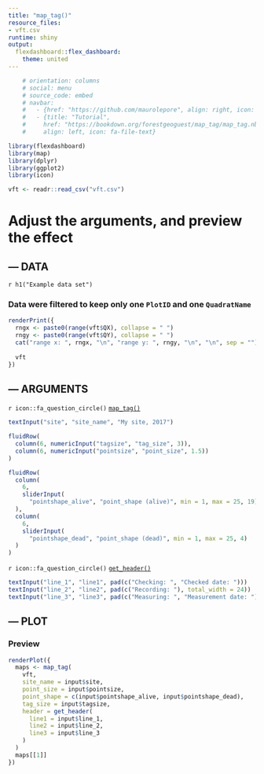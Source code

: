 ```yaml
---
title: "map_tag()"
resource_files:
- vft.csv
runtime: shiny
output:
  flexdashboard::flex_dashboard:
    theme: united
---
```


```r
    # orientation: columns
    # social: menu
    # source_code: embed
    # navbar:
    #   - {href: "https://github.com/maurolepore", align: right, icon: fa-user}
    #   - {title: "Tutorial", 
    #     href: "https://bookdown.org/forestgeoguest/map_tag/map_tag.nb.html",
    #     align: left, icon: fa-file-text}
```

```r
library(flexdashboard)
library(map)
library(dplyr)
library(ggplot2)
library(icon)

vft <- readr::read_csv("vft.csv")
```

Adjust the arguments, and preview the effect
=======================================================================

--- DATA {data-width=350}
-----------------------------------------------------------------------

`r h1("Example data set")`

### Data were filtered to keep only one `PlotID` and one `QuadratName` {data-height=90}

```r
renderPrint({
  rngx <- paste0(range(vft$QX), collapse = " ")
  rngy <- paste0(range(vft$QY), collapse = " ")
  cat("range x: ", rngx, "\n", "range y: ", rngy, "\n", "\n", sep = "")
  
  vft
})
```

--- ARGUMENTS {data-width=250}
-----------------------------------------------------------------------

`r icon::fa_question_circle()` [`map_tag()`](https://forestgeo.github.io/map/reference/map_tag.html)

```r
textInput("site", "site_name", "My site, 2017")

fluidRow(
  column(6, numericInput("tagsize", "tag_size", 3)),
  column(6, numericInput("pointsize", "point_size", 1.5))
)

fluidRow(
  column(
    6, 
    sliderInput(
      "pointshape_alive", "point_shape (alive)", min = 1, max = 25, 19)
  ),
  column(
    6, 
    sliderInput(
      "pointshape_dead", "point_shape (dead)", min = 1, max = 25, 4)
  )
)
```

`r icon::fa_question_circle()` [`get_header()`](https://forestgeo.github.io/map/reference/get_header.html)

```r
textInput("line_1", "line1", pad(c("Checking: ", "Checked date: ")))
textInput("line_2", "line2", pad(c("Recording: "), total_width = 24))
textInput("line_3", "line3", pad(c("Measuring: ", "Measurement date: ")))
```

--- PLOT {data-width=350}
-----------------------------------------------------------------------

### Preview

```r
renderPlot({
  maps <- map_tag(
    vft, 
    site_name = input$site,
    point_size = input$pointsize,
    point_shape = c(input$pointshape_alive, input$pointshape_dead),
    tag_size = input$tagsize,
    header = get_header(
      line1 = input$line_1,
      line2 = input$line_2,
      line3 = input$line_3
    )
  )
  maps[[1]]
})
```

